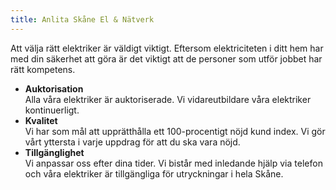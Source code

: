 ```yaml
---
title: Anlita Skåne El & Nätverk
---
```


Att välja rätt elektriker är väldigt viktigt. Eftersom elektriciteten i ditt hem har med din säkerhet att göra är det viktigt att de personer som utför jobbet har rätt kompetens.

- **Auktorisation**  
  Alla våra elektriker är auktoriserade. Vi vidareutbildare våra elektriker kontinuerligt.
- **Kvalitet**  
  Vi har som mål att upprätthålla ett 100-procentigt nöjd kund index. Vi gör vårt yttersta i varje uppdrag för att du ska vara nöjd.
- **Tillgänglighet**  
  Vi anpassar oss efter dina tider. Vi bistår med inledande hjälp via telefon och våra elektriker är tillgängliga för utryckningar i hela Skåne. 
